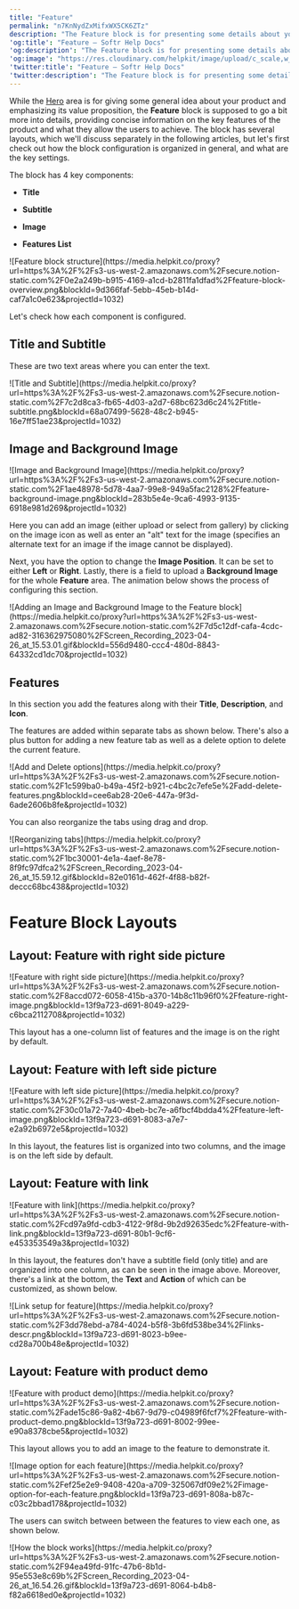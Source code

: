 ```yaml
---
title: "Feature"
permalink: "n7KnNydZxMifxWX5CK6ZTz"
description: "The Feature block is for presenting some details about your product, highlighting its key features and advantages."
'og:title': "Feature – Softr Help Docs"
'og:description': "The Feature block is for presenting some details about your product, highlighting its key features and advantages."
'og:image': "https://res.cloudinary.com/helpkit/image/upload/c_scale,w_700,q_auto/v1674219840/softrdocs_meta_OG_Image_Url_258f31c013.png"
'twitter:title': "Feature – Softr Help Docs"
'twitter:description': "The Feature block is for presenting some details about your product, highlighting its key features and advantages."
---
```

While the [Hero](/building-blocks/vikC2AWEpQGkZd4jGyoVxo/hero/avyLWEvNZNUqYewF51kMLA) area is for giving some general idea about your product and emphasizing its value proposition, the **Feature** block is supposed to go a bit more into details, providing concise information on the key features of the product and what they allow the users to achieve. The block has several layouts, which we'll discuss separately in the following articles, but let's first check out how the block configuration is organized in general, and what are the key settings.

The block has 4 key components:

* **Title**

* **Subtitle**

* **Image**

* **Features List**
<Frame caption="Feature block structure">![Feature block structure](https://media.helpkit.co/proxy?url=https%3A%2F%2Fs3-us-west-2.amazonaws.com%2Fsecure.notion-static.com%2F0e2a249b-b915-4169-a1cd-b2811fa1dfad%2Ffeature-block-overview.png&blockId=9d366faf-5ebb-45eb-b14d-caf7a1c0e623&projectId=1032)</Frame>

Let's check how each component is configured.

## Title and Subtitle

These are two text areas where you can enter the text.
<Frame caption="Title and Subtitle">![Title and Subtitle](https://media.helpkit.co/proxy?url=https%3A%2F%2Fs3-us-west-2.amazonaws.com%2Fsecure.notion-static.com%2F7c2d8ca3-fb65-4d03-a2d7-68bc623d6c24%2Ftitle-subtitle.png&blockId=68a07499-5628-48c2-b945-16e7ff51ae23&projectId=1032)</Frame>

## Image and Background Image
<Frame caption="Image and Background Image">![Image and Background Image](https://media.helpkit.co/proxy?url=https%3A%2F%2Fs3-us-west-2.amazonaws.com%2Fsecure.notion-static.com%2F1ae48978-5d78-4aa7-99e8-949a5fac2128%2Ffeature-background-image.png&blockId=283b5e4e-9ca6-4993-9135-6918e981d269&projectId=1032)</Frame>

Here you can add an image (either upload or select from gallery) by clicking on the image icon as well as enter an "alt" text for the image (specifies an alternate text for an image if the image cannot be displayed).

Next, you have the option to change the **Image Position**. It can be set to either **Left** or **Right**. Lastly, there is a field to upload a **Background Image** for the whole **Feature** area. The animation below shows the process of configuring this section.
<Frame caption="Adding an Image and Background Image to the Feature block">![Adding an Image and Background Image to the Feature block](https://media.helpkit.co/proxy?url=https%3A%2F%2Fs3-us-west-2.amazonaws.com%2Fsecure.notion-static.com%2F7d5c12df-cafa-4cdc-ad82-316362975080%2FScreen_Recording_2023-04-26_at_15.53.01.gif&blockId=556d9480-ccc4-480d-8843-64332cd1dc70&projectId=1032)</Frame>

## Features

In this section you add the features along with their **Title**, **Description**, and **Icon**.

The features are added within separate tabs as shown below. There's also a plus button for adding a new feature tab as well as a delete option to delete the current feature.
<Frame caption="Add and Delete options">![Add and Delete options](https://media.helpkit.co/proxy?url=https%3A%2F%2Fs3-us-west-2.amazonaws.com%2Fsecure.notion-static.com%2F1c599ba0-b49a-45f2-b921-c4bc2c7efe5e%2Fadd-delete-features.png&blockId=cee6ab28-20e6-447a-9f3d-6ade2606b8fe&projectId=1032)</Frame>

You can also reorganize the tabs using drag and drop.
<Frame caption="Reorganizing tabs">![Reorganizing tabs](https://media.helpkit.co/proxy?url=https%3A%2F%2Fs3-us-west-2.amazonaws.com%2Fsecure.notion-static.com%2F1bc30001-4e1a-4aef-8e78-8f9fc97dfca2%2FScreen_Recording_2023-04-26_at_15.59.12.gif&blockId=82e0161d-462f-4f88-b82f-deccc68bc438&projectId=1032)</Frame>

# Feature Block Layouts

## Layout: Feature with right side picture
<Frame caption="Feature with right side picture">![Feature with right side picture](https://media.helpkit.co/proxy?url=https%3A%2F%2Fs3-us-west-2.amazonaws.com%2Fsecure.notion-static.com%2F8accd072-6058-415b-a370-14b8c11b96f0%2Ffeature-right-image.png&blockId=13f9a723-d691-8049-a229-c6bca2112708&projectId=1032)</Frame>

This layout has a one-column list of features and the image is on the right by default.

## Layout: Feature with left side picture
<Frame caption="Feature with left side picture">![Feature with left side picture](https://media.helpkit.co/proxy?url=https%3A%2F%2Fs3-us-west-2.amazonaws.com%2Fsecure.notion-static.com%2F30c01a72-7a40-4beb-bc7e-a6fbcf4bdda4%2Ffeature-left-image.png&blockId=13f9a723-d691-8083-a7e7-e2a92b6972e5&projectId=1032)</Frame>

In this layout, the features list is organized into two columns, and the image is on the left side by default.

## Layout: Feature with link
<Frame caption="Feature with link">![Feature with link](https://media.helpkit.co/proxy?url=https%3A%2F%2Fs3-us-west-2.amazonaws.com%2Fsecure.notion-static.com%2Fcd97a9fd-cdb3-4122-9f8d-9b2d92635edc%2Ffeature-with-link.png&blockId=13f9a723-d691-80b1-9cf6-e453353549a3&projectId=1032)</Frame>

In this layout, the features don't have a subtitle field (only title) and are organized into one column, as can be seen in the image above. Moreover, there's a link at the bottom, the **Text** and **Action** of which can be customized, as shown below.
<Frame caption="Link setup for feature">![Link setup for feature](https://media.helpkit.co/proxy?url=https%3A%2F%2Fs3-us-west-2.amazonaws.com%2Fsecure.notion-static.com%2F3dd78ebd-a784-4024-b5f8-3b6fd538be34%2Flinks-descr.png&blockId=13f9a723-d691-8023-b9ee-cd28a700b48e&projectId=1032)</Frame>

## Layout: Feature with product demo
<Frame caption="Feature with product demo">![Feature with product demo](https://media.helpkit.co/proxy?url=https%3A%2F%2Fs3-us-west-2.amazonaws.com%2Fsecure.notion-static.com%2Fade15c86-9a82-4b67-9d79-c04989f6fcf7%2Ffeature-with-product-demo.png&blockId=13f9a723-d691-8002-99ee-e90a8378cbe5&projectId=1032)</Frame>

This layout allows you to add an image to the feature to demonstrate it.
<Frame caption="Image option for each feature">![Image option for each feature](https://media.helpkit.co/proxy?url=https%3A%2F%2Fs3-us-west-2.amazonaws.com%2Fsecure.notion-static.com%2Fef25e2e9-9408-420a-a709-325067df09e2%2Fimage-option-for-each-feature.png&blockId=13f9a723-d691-808a-b87c-c03c2bbad178&projectId=1032)</Frame>

The users can switch between between the features to view each one, as shown below.
<Frame caption="How the block works">![How the block works](https://media.helpkit.co/proxy?url=https%3A%2F%2Fs3-us-west-2.amazonaws.com%2Fsecure.notion-static.com%2F94ea49fd-91fc-47b6-8b1d-95e553e8c69b%2FScreen_Recording_2023-04-26_at_16.54.26.gif&blockId=13f9a723-d691-8064-b4b8-f82a6618ed0e&projectId=1032)</Frame>